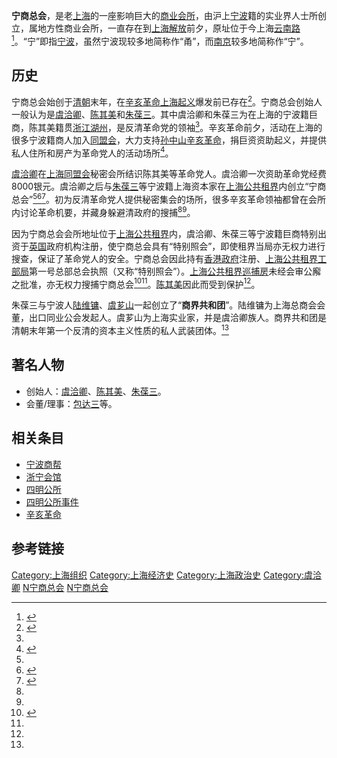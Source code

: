 '''宁商总会'''，是老[[上海|上海]]的一座影响巨大的[[商业|商业]][[会所|会所]]，由沪上[[宁波|宁波]]籍的实业界人士所创立，属地方性商业会所，一直存在到[[上海解放|上海解放]]前夕，原址位于今上海[[云南路|云南路]]<ref name="宁商总会 沪商">{{cite web|url=http://chn.chinamil.com.cn/wy/2011-09/14/content_4681382.htm|title=沪商与上海光复|publisher=中国军网|author=作者：朱国栋|date=2011-09-14|accessdate=2012年1月29日|language=zh-hans|deadurl=yes|archiveurl=https://web.archive.org/web/20130502185523/http://chn.chinamil.com.cn/wy/2011-09/14/content_4681382.htm|archivedate=2013年5月2日}}</ref>。“宁”即指[[宁波|宁波]]，虽然宁波现较多地简称作“甬”，而[[南京|南京]]较多地简称作“宁”。

==历史==

宁商总会始创于[[清朝|清朝]]末年，在[[辛亥革命|辛亥革命]][[上海起义|上海起义]]爆发前已存在<ref name="辛亥 宁商总会">{{cite web |url=http://www.archives.sh.cn/docs/201112/d_449734.html |title=江苏都督程德全在联合攻宁过程中向江浙联军总司令徐绍桢呈报战况的电告 |publisher=辛亥百年专题 1911年—2011年 |author=黎霞 |year=2011 |accessdate=2012年1月29日 |language=zh-hans }}{{dead link|date=2017年12月 |bot=InternetArchiveBot |fix-attempted=yes }}</ref>。宁商总会创始人一般认为是[[虞洽卿|虞洽卿]]、[[陈其美|陈其美]]和[[朱葆三|朱葆三]]。其中虞洽卿和朱葆三为在上海的宁波籍巨商，陈其美籍贯[[浙江|浙江]][[湖州|湖州]]，是反清革命党的领袖<ref name="辛亥 宁商总会"/>。辛亥革命前夕，活动在上海的很多宁波籍商人加入[[同盟会|同盟会]]，大力支持[[孙中山|孙中山]][[辛亥革命|辛亥革命]]，捐巨资资助起义，并提供私人住所和房产为革命党人的活动场所<ref name="孙中山 宁波帮">{{cite web|url=http://www.minge.gov.cn/txt/2008-09/27/content_2496509.htm|title=孙中山与宁波帮|publisher=文章来源：[[民革|民革]]中央|author=孙善根|date=2008-09-27|accessdate=2012年1月29日|language=zh-hans}}{{dead link|date=2018年5月 |bot=InternetArchiveBot |fix-attempted=yes }}</ref>。

[[虞洽卿|虞洽卿]]在[[上海|上海]][[同盟会|同盟会]]秘密会所结识陈其美等革命党人。虞洽卿一次资助革命党经费8000银元。虞洽卿之后与[[朱葆三|朱葆三]]等宁波籍上海资本家在[[上海公共租界|上海公共租界]]内创立“宁商总会”<ref name="辛亥 宁商总会"/><ref name="虞洽卿">{{cite web|url=http://blda.bl.gov.cn/detail.asp?id=302&pg=0 |title=实业名人 虞洽卿（1867~1945） |publisher=[[北仑区|北仑]]档案 |date=2003-09-19 |accessdate=2012年1月29日 |language=zh-hans}}</ref><ref name="朱葆三">{{cite web|url=http://www.cseac.com/Article_Show_zs.asp?ArticleID=14605|title=辛亥革命中的朱葆三|publisher=中国海洋文化在线|author=阿能|date=2011-11-16|accessdate=2012年1月29日|language=zh-hans}}{{Dead link|date=2018年7月 |bot=InternetArchiveBot |fix-attempted=no }}</ref>。初为反清革命党人提供秘密集会的场所，很多辛亥革命领袖都曾在会所内讨论革命机要，并藏身躲避清政府的搜捕<ref name="辛亥 宁商总会"/><ref name="孙中山 宁波帮"/>。

因为宁商总会会所地址位于[[上海公共租界|上海公共租界]]内，虞洽卿、朱葆三等宁波籍巨商特别出资于[[英国|英国]]政府机构注册，使宁商总会具有“特别照会”，即使租界当局亦无权力进行搜查，保证了革命党人的安全。宁商总会因此持有[[香港殖民地時期#香港政府|香港政府]]注册、[[上海公共租界工部局|上海公共租界工部局]]第一号总部总会执照（又称“特别照会”）。[[上海公共租界巡捕房|上海公共租界巡捕房]]未经会审公廨之批准，亦无权力搜捕宁商总会<ref name="辛亥 沪商">{{cite web|url=http://www.xhgmw.org/archive-55897.shtml|title=沪商与上海光复|publisher=辛亥革命网|author=朱国栋|date=2011年9月13日|accessdate=2012年1月29日|language=zh-hans|deadurl=yes|archiveurl=https://web.archive.org/web/20111006182136/http://www.xhgmw.org/archive-55897.shtml|archivedate=2011年10月6日}}</ref><ref name="朱葆三"/>。[[陈其美|陈其美]]因此而受到保护<ref name="虞洽卿"/>。

朱葆三与宁波人[[陆维镛|陆维镛]]、[[虞芗山|虞芗山]]一起创立了“'''商界共和团'''”。陆维镛为上海总商会会董，出口同业公会发起人。虞芗山为上海实业家，并是虞洽卿族人。商界共和团是清朝末年第一个反清的资本主义性质的私人武装团体。<ref name="朱葆三"/>

==著名人物==
* 创始人：[[虞洽卿|虞洽卿]]、[[陈其美|陈其美]]、[[朱葆三|朱葆三]]。
* 会董/理事：[[包达三|包达三]]等。

==相关条目==
* [[宁波商帮|宁波商帮]]
* [[浙宁会馆|浙宁会馆]]
* [[四明公所|四明公所]]
* [[四明公所事件|四明公所事件]]
* [[辛亥革命|辛亥革命]]

==参考链接==
{{reflist|25em}}

[[Category:上海组织|Category:上海组织]]
[[Category:上海经济史|Category:上海经济史]]
[[Category:上海政治史|Category:上海政治史]]
[[Category:虞洽卿|Category:虞洽卿]]
[[Category:辛亥革命|N宁商总会]]
[[Category:宁波商帮|N宁商总会]]